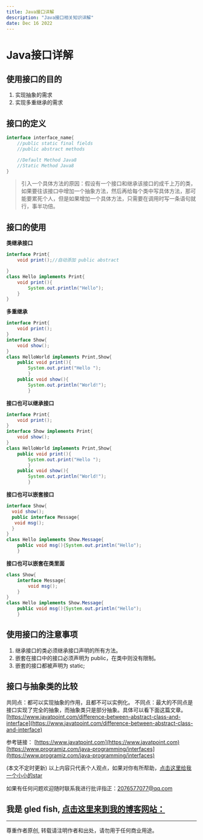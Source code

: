 ```yaml
---
title: Java接口详解
description: "Java接口相关知识详解"
date: Dec 16 2022
---
```


# Java接口详解
## 使用接口的目的
1. 实现抽象的需求
2. 实现多重继承的需求
## 接口的定义
```java 
interface interface_name{
    //public static final fields
    //public abstract methods

    //Default Method Java8
    //Static Method Java8
}
```
>引入一个具体方法的原因：假设有一个接口和继承该接口的成千上万的类，如果要往该接口中增加一个抽象方法，然后再给每个类中写具体方法，那可能要累死个人，但是如果增加一个具体方法，只需要在调用时写一条语句就行，事半功倍。
## 接口的使用
__类继承接口__
```java
interface Print{
    void print();//自动添加 public abstract

}
class Hello implements Print{
    void print(){
        System.out.println("Hello");
    }
}
```
__多重继承__
```java
interface Print{  
    void print();  
}  
interface Show{  
    void show();  
}  
class HelloWorld implements Print,Show{  
    public void print(){
        System.out.print("Hello ");
        }  
    public void show(){
        System.out.println("World!");
        }  
```
__接口也可以继承接口__
```java
interface Print{  
    void print();  
}  
interface Show implements Print{  
    void show();  
}  
class HelloWorld implements Print,Show{  
    public void print(){
        System.out.print("Hello ");
        }  
    public void show(){
        System.out.println("World!");
        }  
```
__接口也可以嵌套接口__
```java
interface Show{  
  void show();  
  public interface Message{  
   void msg();  
  }  
}  
class Hello implements Show.Message{  
    public void msg(){System.out.println("Hello");
    }  
``` 
__接口也可以嵌套在类里面__
```java
class Show{
    interface Message{
        void msg();
    }
}
class Hello implements Show.Message{  
    public void msg(){System.out.println("Hello");
    }  
```
## 使用接口的注意事项
1. 继承接口的类必须继承接口声明的所有方法。
2. 嵌套在接口中的接口必须声明为 public，在类中则没有限制。
3. 嵌套的接口都被声明为 static;
## 接口与抽象类的比较
共同点：都可以实现抽象的作用，且都不可以实例化。
不同点：最大的不同点是接口实现了完全的抽象，而抽象类只是部分抽象。具体可以看下面这篇文章。
[https://www.javatpoint.com/difference-between-abstract-class-and-interface](https://www.javatpoint.com/difference-between-abstract-class-and-interface)




参考链接：
[https://www.javatpoint.com](https://www.javatpoint.com)
[https://www.programiz.com/java-programming/interfaces](https://www.programiz.com/java-programming/interfaces)

(本文不定时更新)
以上内容只代表个人观点，如果对你有所帮助，[点击这里给我一个小小的star](https://github.com/gledfish/blog)

如果有任何问题欢迎随时联系我进行批评指正：2076577077@qq.com  
 
我是 gled fish, [点击这里来到我的博客网站：](https://gledfish.netlify.app/)
---
---
尊重作者原创, 转载请注明作者和出处，请勿用于任何商业用途。
